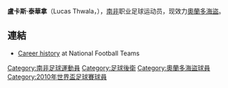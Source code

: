 {{Infobox Football biography 2
| playername = 泰華拿
| image = [[File:Lucas_Thwala.jpg|220px]]
| fullname = Lucas Bongane Thwala
| dateofbirth = {{birth date and age|1981|10|19|df=y}}
| cityofbirth = [[內爾斯普雷特|內爾斯普雷特]]
| countryofbirth = [[南非|南非]]
| height = {{height|m=1.71}}
| currentclub = [[奧蘭多海盜足球俱樂部|奧蘭多海盜]]
| clubnumber = 32
| position = [[左閘|左閘]]
| youthyears1 = 
| youthyears2 = 
| youthclubs1 = Saints
| youthclubs2 = [[奧蘭多海盜足球俱樂部|奧蘭多海盜]]
| years1 = 2004–
| clubs1 = [[奧蘭多海盜足球俱樂部|奧蘭多海盜]]
| caps1 = 88
| goals1 = 12
| nationalyears1 = 2005–
| nationalteam1 = [[南非國家足球隊|南非]]
| nationalcaps1 = 23
| nationalgoals1 = 1
| pcupdate = 5 June 2010
| ntupdate = 5 June 2010
}}
'''盧卡斯·泰華拿'''（Lucas Thwala，{{bd|1981年|10月19日|}}），[[南非|南非]]职业足球运动员，现效力[[奧蘭多海盜足球俱樂部|奧蘭多海盜]]。

==連結==
*[http://www.national-football-teams.com/v2/player.php?id=12364 Career history]{{Wayback|url=http://www.national-football-teams.com/v2/player.php?id=12364 |date=20121006200640 }} at National Football Teams

{{South Africa Squad 2010 World Cup}}

{{DEFAULTSORT:Thwala, Lucas}}
[[Category:南非足球運動員|Category:南非足球運動員]]
[[Category:足球後衛|Category:足球後衛]]
[[Category:奧蘭多海盜球員|Category:奧蘭多海盜球員]]
[[Category:2010年世界盃足球賽球員|Category:2010年世界盃足球賽球員]]
